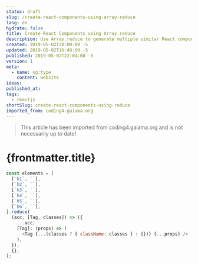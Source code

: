 ```yaml
---
status: draft
slug: /create-react-components-using-array-reduce
lang: en
hydrate: false
title: Create React Components using Array.reduce
description: Use Array.reduce to generate multiple similar React components like headings
created: 2019-05-02T20:00:00 -5
updated: 2019-05-02T16:49:00 -5
published: 2019-05-02T22:04:00 -5
version: 1
meta:
  - name: og:type
    content: website
ideas:
published_at:
tags:
  - reactjs
shortSlug: create-react-components-using-reduce
imported_from: coding4.gaiama.org
---
```


> This article has been imported from coding4.gaiama.org and is not necessarily up to date!

# {frontmatter.title}

```js
const elements = [
  [`h1`, ``],
  [`h2`, ``],
  [`h3`, ``],
  [`h4`, ``],
  [`h5`, ``],
  [`h6`, ``],
].reduce(
  (acc, [Tag, classes]) => ({
    ...acc,
    [Tag]: (props) => (
      <Tag {...(classes ? { className: classes } : {})} {...props} />
    ),
  }),
  {},
);
```
